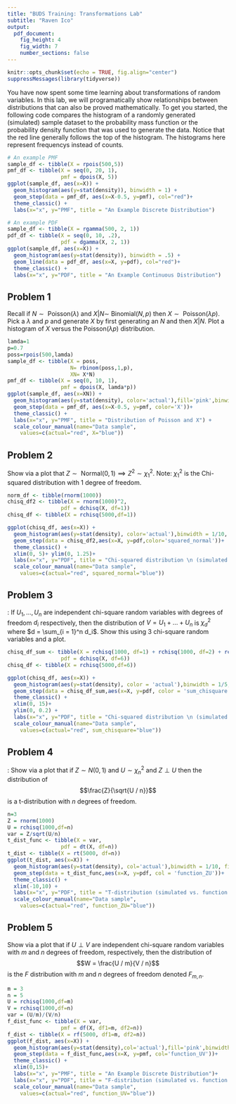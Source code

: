 ```yaml
---
title: "BUDS Training: Transformations Lab"
subtitle: "Raven Ico"
output:
  pdf_document:
    fig_height: 4
    fig_width: 7
    number_sections: false
---
```


```r
knitr::opts_chunk$set(echo = TRUE, fig.align="center")
suppressMessages(library(tidyverse))
```

You have now spent some time learning about transformations of random variables. In this lab, we will programatically show relationships between distributions that can also be proved mathematically. To get you started, the following code compares the histogram of a randomly generated (simulated) sample dataset to the probability mass function or the probability density function that was used to generate the data. Notice that the red line generally follows the top of the histogram. The histograms here represent frequencys instead of counts. 

```r
# An example PMF
sample_df <- tibble(X = rpois(500,5))
pmf_df <- tibble(X = seq(0, 20, 1), 
                 pmf = dpois(X, 5))
ggplot(sample_df, aes(x=X)) + 
  geom_histogram(aes(y=stat(density)), binwidth = 1) +
  geom_step(data = pmf_df, aes(x=X-0.5, y=pmf), col="red")+
  theme_classic() +
  labs(x="x", y="PMF", title = "An Example Discrete Distribution")

# An example PDF
sample_df <- tibble(X = rgamma(500, 2, 1))
pdf_df <- tibble(X = seq(0, 10, .2), 
                 pdf = dgamma(X, 2, 1))
ggplot(sample_df, aes(x=X)) + 
  geom_histogram(aes(y=stat(density)), binwidth = .5) +
  geom_line(data = pdf_df, aes(x=X, y=pdf), col="red")+
  theme_classic() +
  labs(x="x", y="PDF", title = "An Example Continuous Distribution")


```

## Problem 1

Recall if $N \sim \text{ Poisson}(\lambda)$ and $X | N \sim \ \text{Binomial}(N,p)$ then $X \sim \text{ Poisson}(\lambda p)$. Pick a $\lambda$ and $p$ and generate $X$ by first generating an $N$ and then $X | N$. Plot a histogram of $X$ versus the $\text{Poisson}(\lambda p)$ distribution. 
        
```r

lamda=1
p=0.7
poss=rpois(500,lamda)
sample_df <- tibble(X = poss,
                    N= rbinom(poss,1,p),
                    XN= X*N)
pmf_df <- tibble(X = seq(0, 10, 1), 
                 pmf = dpois(X, lamda*p))
ggplot(sample_df, aes(x=XN)) + 
  geom_histogram(aes(y=stat(density), color='actual'),fill='pink',binwidth = 1) +
  geom_step(data = pmf_df, aes(x=X-0.5, y=pmf, color='X'))+
  theme_classic() +
  labs(x="x", y="PMF", title = "Distribution of Poisson and X") +
  scale_colour_manual(name="Data sample",
    values=c(actual="red", X="blue"))


```
## Problem 2
Show via a plot that $Z \sim \text{ Normal}(0, 1) \implies Z^2 \sim \chi^2_1$. 
Note: $\chi^2_1$ is the Chi-squared distribution with 1 degree of freedom. 

```r

norm_df <- tibble(rnorm(1000))
chisq_df2 <- tibble(X = rnorm(1000)^2, 
                 pdf = dchisq(X, df=1))
chisq_df <- tibble(X = rchisq(5000,df=1))

ggplot(chisq_df, aes(x=X)) + 
  geom_histogram(aes(y=stat(density), color='actual'),binwidth = 1/10, fill='pink') +
  geom_step(data = chisq_df2,aes(x=X, y=pdf,color='squared_normal'))+
  theme_classic() +
  xlim(0, 5)+ ylim(0, 1.25)+
  labs(x="x", y="PDF", title = "Chi-squared distribution \n (simulated vs. squared standard normal)")+
  scale_colour_manual(name="Data sample",
    values=c(actual="red", squared_normal="blue"))
```

## Problem 3
\emph{Sum of $\chi^2$}: If $U_1, \dots, U_n$ are independent chi-square random variables with degrees of freedom $d_i$ respectively, then the distribution of  $V = U_1 + \dots + U_n$ is $\chi^2_{d}$ where $d = \sum_{i = 1}^n d_i$. Show this using 3 chi-square random variables and a plot. 

```r

chisq_df_sum <- tibble(X = rchisq(1000, df=1) + rchisq(1000, df=2) + rchisq(1000, df=3), 
                 pdf = dchisq(X, df=6))
chisq_df <- tibble(X = rchisq(5000,df=6))

ggplot(chisq_df, aes(x=X)) + 
  geom_histogram(aes(y=stat(density), color = 'actual'),binwidth = 1/5, fill='pink') +
  geom_step(data = chisq_df_sum,aes(x=X, y=pdf, color = 'sum_chisquare'))+
  theme_classic() +
  xlim(0, 15)+ 
  ylim(0, 0.2) +
  labs(x="x", y="PDF", title = "Chi-squared distribution \n (simulated vs. sum of independent chi-square)")+
  scale_colour_manual(name="Data sample",
    values=c(actual="red", sum_chisquare="blue"))
```
    
## Problem 4

\emph{T distribution}: Show via a plot that if $Z \sim N(0, 1)$ and $U \sim \chi^2_n$ and $Z \perp U$ then the distribution of $$\frac{Z}{\sqrt{U / n}}$$ is a t-distribution with $n$ degrees of freedom. 

```r
n=3
Z = rnorm(1000)
U = rchisq(1000,df=n)
var = Z/sqrt(U/n)
t_dist_func <- tibble(X = var, 
                 pdf = dt(X, df=n))
t_dist <- tibble(X = rt(5000, df=n))
ggplot(t_dist, aes(x=X)) + 
  geom_histogram(aes(y=stat(density), col='actual'),binwidth = 1/10, fill = 'pink') +
  geom_step(data = t_dist_func,aes(x=X, y=pdf, col = 'function_ZU'))+
  theme_classic() +
  xlim(-10,10) + 
  labs(x="x", y="PDF", title = "T-distribution (simulated vs. function of Z and U)")+
  scale_colour_manual(name="Data sample",
    values=c(actual="red", function_ZU="blue"))
```

## Problem 5 

\emph{F distribution} Show via a plot that if $U \perp V$ are independent chi-square random variables with $m$ and $n$ degrees of freedom, respectively, then the distribution of $$W = \frac{U / m}{V / n}$$ is the $F$ distribution with $m$ and $n$ degrees of freedom denoted $F_{m, n}$.

```r
m = 3
n = 5
U = rchisq(1000,df=m)
V = rchisq(1000,df=n)
var = (U/m)/(V/n)
f_dist_func <- tibble(X = var, 
                 pmf = df(X, df1=m, df2=n))
f_dist <- tibble(X = rf(5000, df1=m, df2=n))
ggplot(f_dist, aes(x=X)) + 
  geom_histogram(aes(y=stat(density),col='actual'),fill='pink',binwidth = 1/10) +
  geom_step(data = f_dist_func,aes(x=X, y=pmf, col='function_UV'))+
  theme_classic() +
  xlim(0,15)+
  labs(x="x", y="PMF", title = "An Example Discrete Distribution")+
  labs(x="x", y="PDF", title = "F-distribution (simulated vs. function of Z and U)")+
  scale_colour_manual(name="Data sample",
    values=c(actual="red", function_UV="blue"))

```